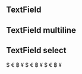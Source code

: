 
<Meta title="Atoms/Forms" />

## TextField
<Preview withToolbar>
  <Story name="TextField">
    <Grid container direction="row" justify="space-around" alignItems="center">
      <TextField label="Standard" error={boolean('error', false)} success={boolean('success', false)} />
      <TextField label="Filled" variant="filled" error={boolean('error', false)} success={boolean('success', false)} />
      <TextField label="Outlined" variant="outlined" error={boolean('error', false)}
                 success={boolean('success', false)} />
    </Grid>
  </Story>
</Preview>

## TextField multiline
<Preview withToolbar>
  <Story name="TextField multiline">
    <Grid container direction="row" justify="space-around" alignItems="center">
      <TextField multiline label="Standard" rows={4} error={boolean('error', false)}
                 success={boolean('success', false)} />
      <TextField multiline label="Filled" variant="filled" rows={4} error={boolean('error', false)}
                 success={boolean('success', false)} />
      <TextField multiline label="Outlined" variant="outlined" rows={4} error={boolean('error', false)}
                 success={boolean('success', false)} />
    </Grid>
  </Story>
</Preview>

## TextField select
<Preview withToolbar>
  <Story name="TextField select">
    <Grid container direction="row" justify="space-around" alignItems="center">
      <TextField
        id="standard-select-currency"
        select
        label="Select"
        value="USD"
        onChange={action("onChange")}
        helperText="Please select your currency"
        error={boolean('error', false)}
        success={boolean('success', false)}
      >
        <MenuItem key="USD" value="USD">$</MenuItem>
        <MenuItem key="EUR" value="EUR">€</MenuItem>
        <MenuItem key="BTC" value="BTC">฿</MenuItem>
        <MenuItem key="JPY" value="JPY">¥</MenuItem>
      </TextField>
      <TextField
        id="standard-select-currency"
        select
        label="Select"
        value="USD"
        onChange={action("onChange")}
        helperText="Please select your currency"
        variant="outlined"
        error={boolean('error', false)}
        success={boolean('success', false)}
      >
        <MenuItem key="USD" value="USD">$</MenuItem>
        <MenuItem key="EUR" value="EUR">€</MenuItem>
        <MenuItem key="BTC" value="BTC">฿</MenuItem>
        <MenuItem key="JPY" value="JPY">¥</MenuItem>
      </TextField>
      <TextField
        id="standard-select-currency"
        select
        label="Select"
        value="USD"
        onChange={action("onChange")}
        helperText="Please select your currency"
        variant="filled"
        error={boolean('error', false)}
        success={boolean('success', false)}
      >
        <MenuItem key="USD" value="USD">$</MenuItem>
        <MenuItem key="EUR" value="EUR">€</MenuItem>
        <MenuItem key="BTC" value="BTC">฿</MenuItem>
        <MenuItem key="JPY" value="JPY">¥</MenuItem>
      </TextField>
    </Grid>
  </Story>
</Preview>
